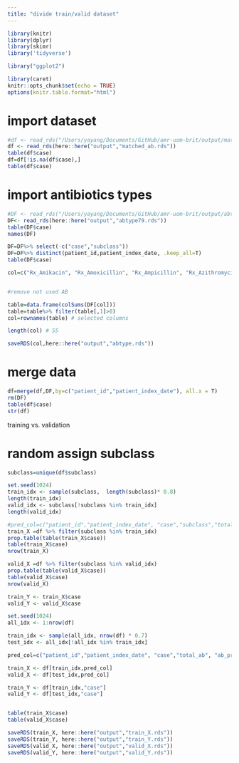 ```yaml
---
title: "divide train/valid dataset"
---
```


```r
library(knitr)
library(dplyr)
library(skimr)
library('tidyverse')

library("ggplot2")

library(caret)
knitr::opts_chunk$set(echo = TRUE)
options(knitr.table.format="html")

```



# import dataset
```r
#df <- read_rds("/Users/yayang/Documents/GitHub/amr-uom-brit/output/matched_ab.rds")
df <- read_rds(here::here("output","matched_ab.rds"))
table(df$case)
df=df[!is.na(df$case),]
table(df$case)
```

# import antibiotics types
```r
#DF <- read_rds("/Users/yayang/Documents/GitHub/amr-uom-brit/output/abtype79.rds")
DF<- read_rds(here::here("output","abtype79.rds"))
table(DF$case)
names(DF)

DF=DF%>% select(-c("case","subclass"))
DF=DF%>% distinct(patient_id,patient_index_date, .keep_all=T)
table(DF$case)

col=c("Rx_Amikacin", "Rx_Amoxicillin", "Rx_Ampicillin", "Rx_Azithromycin", "Rx_Aztreonam", "Rx_Benzylpenicillin", "Rx_Cefaclor", "Rx_Cefadroxil", "Rx_Cefalexin", "Rx_Cefamandole", "Rx_Cefazolin", "Rx_Cefepime", "Rx_Cefixime", "Rx_Cefotaxime", "Rx_Cefoxitin", "Rx_Cefpirome", "Rx_Cefpodoxime", "Rx_Cefprozil", "Rx_Cefradine", "Rx_Ceftazidime", "Rx_Ceftriaxone", "Rx_Cefuroxime", "Rx_Chloramphenicol", "Rx_Cilastatin", "Rx_Ciprofloxacin", "Rx_Clarithromycin", "Rx_Clindamycin", "Rx_Co_amoxiclav", "Rx_Co_fluampicil", "Rx_Colistimethate", "Rx_Dalbavancin", "Rx_Dalfopristin", "Rx_Daptomycin", "Rx_Demeclocycline", "Rx_Doripenem", "Rx_Doxycycline", "Rx_Ertapenem", "Rx_Erythromycin", "Rx_Fidaxomicin", "Rx_Flucloxacillin", "Rx_Fosfomycin", "Rx_Fusidate", "Rx_Gentamicin", "Rx_Levofloxacin", "Rx_Linezolid", "Rx_Lymecycline", "Rx_Meropenem", "Rx_Methenamine", "Rx_Metronidazole", "Rx_Minocycline", "Rx_Moxifloxacin", "Rx_Nalidixic_acid", "Rx_Neomycin", "Rx_Netilmicin", "Rx_Nitazoxanid", "Rx_Nitrofurantoin", "Rx_Norfloxacin", "Rx_Ofloxacin", "Rx_Oxytetracycline", "Rx_Phenoxymethylpenicillin", "Rx_Piperacillin", "Rx_Pivmecillinam", "Rx_Pristinamycin", "Rx_Rifaximin", "Rx_Sulfadiazine", "Rx_Sulfamethoxazole", "Rx_Sulfapyridine", "Rx_Taurolidin", "Rx_Tedizolid", "Rx_Teicoplanin", "Rx_Telithromycin", "Rx_Temocillin", "Rx_Tetracycline", "Rx_Ticarcillin", "Rx_Tigecycline", "Rx_Tinidazole", "Rx_Tobramycin", "Rx_Trimethoprim", "Rx_Vancomycin")


#remove not used AB 

table=data.frame(colSums(DF[col]))
table=table%>% filter(table[,1]>0)
col=rownames(table) # selected columns

length(col) # 55

saveRDS(col,here::here("output","abtype.rds"))
```


# merge data
```r
df=merge(df,DF,by=c("patient_id","patient_index_date"), all.x = T)
rm(DF)
table(df$case)
str(df)
```


training vs. validation

# random assign subclass
```r

subclass=unique(df$subclass)

set.seed(1024)
train_idx <- sample(subclass,  length(subclass)* 0.8)
length(train_idx)
valid_idx <- subclass[!subclass %in% train_idx]
length(valid_idx)

#pred_col=c("patient_id","patient_index_date", "case","subclass","total_ab", "ab_prescriptions","ab_types","prescribe_times","exposure_period","recent_ab_days", "broad_prop" ,"broad_ab_prescriptions","interval_mean","interval_sd","interval_CV","length_mean", "length_sd", "length_CV","prescribe_time_0","prescribe_time_1","prescribe_time_2","prescribe_time_3",col,"AB_1_type","AB_6wk_type" ,"interval_med" ,"length_med" ,"ab_6w_binary" , "AB_6wk")
train_X =df %>% filter(subclass %in% train_idx)
prop.table(table(train_X$case))
table(train_X$case)
nrow(train_X)

valid_X =df %>% filter(subclass %in% valid_idx)
prop.table(table(valid_X$case))
table(valid_X$case)
nrow(valid_X)

train_Y <- train_X$case
valid_Y <- valid_X$case
```


```r
set.seed(1024)
all_idx <- 1:nrow(df)

train_idx <- sample(all_idx, nrow(df) * 0.7)
test_idx <- all_idx[!all_idx %in% train_idx]

pred_col=c("patient_id","patient_index_date", "case","total_ab", "ab_prescriptions","ab_types","prescribe_times","exposure_period","recent_ab_days", "broad_prop" ,"broad_ab_prescriptions","interval_mean","interval_sd","interval_CV","length_mean", "length_sd", "length_CV","prescribe_time_0","prescribe_time_1","prescribe_time_2","prescribe_time_3",col,"AB_1_type","AB_6wk_type" ,"interval_med" ,"length_med" ,"ab_6w_binary" , "AB_6wk")

train_X <- df[train_idx,pred_col]
valid_X <- df[test_idx,pred_col]

train_Y <- df[train_idx,"case"]
valid_Y <- df[test_idx,"case"]


table(train_X$case)
table(valid_X$case)
```

```r
saveRDS(train_X, here::here("output","train_X.rds"))
saveRDS(train_Y, here::here("output","train_Y.rds"))
saveRDS(valid_X, here::here("output","valid_X.rds"))
saveRDS(valid_Y, here::here("output","valid_Y.rds"))

```

